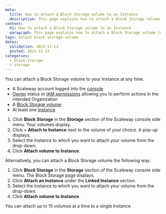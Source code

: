 ```yaml
---
meta:
  title: How to attach a Block Storage volume to an Instance
  description: This page explains how to attach a Block Storage volume to an Instance
content:
  h1: How to attach a Block Storage volume to an Instance
  paragraph: This page explains how to attach a Block Storage volume to an Instance
tags: attach block storage volume
dates:
  validation: 2023-11-23
  posted: 2023-11-23
categories:
  - block-storage
  - storage
---
```


You can attach a Block Storage volume to your Instance at any time.

<Macro id="requirements" />

- A Scaleway account logged into the [console](https://console.scaleway.com)
- [Owner](/identity-and-access-management/iam/concepts/#owner) status or [IAM permissions](/identity-and-access-management/iam/concepts/#permission) allowing you to perform actions in the intended Organization
- A [Block Storage volume](/storage/block/how-to/create-a-volume/)
- At least one [Instance](/compute/instances/how-to/create-an-instance/)


1. Click **Block Storage** in the **Storage** section of the Scaleway console side menu. Your volumes display.
2. Click <Icon name="more" /> > **Attach to Instance** next to the volume of your choice. A pop-up displays.
3. Select the Instance to which you want to attach your volume from the drop-down.
4. Click **Attach volume to Instance**.

Alternatively, you can attach a Block Storage volume the following way:

1. Click **Block Storage** in the **Storage** section of the Scaleway console side menu. The Block Storage page displays.
2. Click **Attach an Instance** under the **Linked Instance** section.
    <Lightbox src="scaleway-block-storage-attach-instance.webp" alt="" />
3. Select the Instance to which you want to attach your volume from the drop-down.
4. Click **Attach volume to Instance**.

<Message type="important">
  You can attach up to 15 volumes at a time to a single Instance.
</Message>


